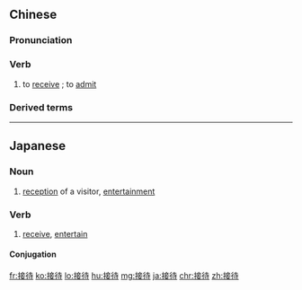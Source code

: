 ==Chinese==
{{zh-forms}}

===Pronunciation===
{{zh-pron
|m=jiēdài
|c=zip3 doi6
|h=pfs=chiap-thai
|mn=chiap-thāi
|ma=Zh-jiedài.ogg
|cat=v
}}

===Verb===
{{zh-verb}}

# to [[receive]] {{gloss|a visitor}}; to [[admit]] {{gloss|to allow somebody to enter}}
#: {{zh-x|對不起，今天 人 多，沒 能 及時 接待 您。|I'm sorry, we had many people here today, and so I was unable to '''receive''' you in time.}}

===Derived terms===
{{zh-der|接待日}}

{{zh-cat|Elementary}}

----

==Japanese==
{{ja-kanjitab|k1=せっ|せつ|たい|yomi=on}}

===Noun===
{{ja-noun|せったい}}

# [[reception]] of a visitor, [[entertainment]]

===Verb===
{{ja-verb-suru|せったい}}

# [[receive]], [[entertain]]

====Conjugation====
{{ja-suru|せったい}}

[[fr:接待]]
[[ko:接待]]
[[lo:接待]]
[[hu:接待]]
[[mg:接待]]
[[ja:接待]]
[[chr:接待]]
[[zh:接待]]